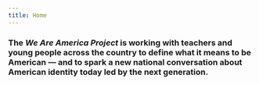 ```yaml
---
title: Home
---
```



<Layout>

### The *We Are America Project* is working with teachers and young people across the country to define what it means to be American — and to spark a new national conversation about American identity today led by the next generation. 

<FeaturedStories n={3} />

</Layout>